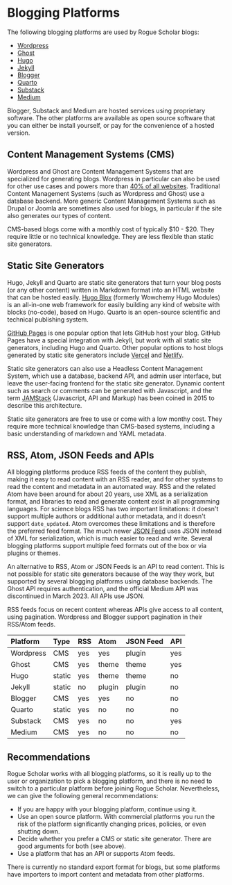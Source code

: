 
# Blogging Platforms

The following blogging platforms are used by Rogue Scholar blogs:

- [Wordpress](https://wordpress.org/)
- [Ghost](https://ghost.org/)
- [Hugo](https://gohugo.io/)
- [Jekyll](https://jekyllrb.com/)
- [Blogger](https://blogger.com)
- [Quarto](https://quarto.org)
- [Substack](https://substack.com)
- [Medium](https://medium.com)

Blogger, Substack and Medium are hosted services using proprietary software. 
The other platforms are available as open source software that you can either be install yourself,
or pay for the convenience of a hosted version.

## Content Management Systems (CMS)

Wordpress and Ghost are Content Management Systems that are specialized for generating blogs.
Wordpress in particular can also be used for other use cases and powers more than [40% of all
websites](https://w3techs.com/). Traditional Content Management Systems (such as Wordpress and Ghost)
use a database backend. More generic Content Management Systems such as Drupal or Joomla are
sometimes also used for blogs, in particular if the site also generates our types of content.

<Callout type="info" emoji="💡">
  CMS-based blogs come with a monthly cost of typically $10 - $20. They require little or no technical knowledge. 
  They are less flexible than static site generators.
</Callout>

## Static Site Generators

Hugo, Jekyll and Quarto are static site generators that turn your blog posts (or any other content) written in Markdown
format into an HTML website that can be hosted easily. [Hugo Blox](https://hugoblox.com) (formerly 
Wowchemy Hugo Modules) is an all-in-one web framework for easily building any kind of website with blocks (no-code), based on Hugo.
Quarto is an open-source scientific and technical publishing system.

[GitHub Pages](https://pages.github.com/) is one popular option that lets GitHub host your blog. GitHub Pages 
have a special integration with Jekyll, but work with all static site generators, including Hugo and Quarto. 
Other popular options to host blogs generated by static site generators include [Vercel](https://vercel.com) 
and [Netlify](https://netlify.com).

Static site generators can also use a Headless Content Management System, which use a database, backend API, and admin user interface,
but leave the user-facing frontend for the static site generator. Dynamic content such as search or comments can be
generated with Javascript, and the term [JAMStack](https://jamstack.org/) (Javascript, API and Markup) has been coined
in 2015 to describe this architecture.

<Callout type="info" emoji="💡">
  Static site generators are free to use or come with a low monthy cost. They require more technical knowledge than CMS-based systems,
  including a basic understanding of markdown and YAML metadata.
</Callout>

## RSS, Atom, JSON Feeds and APIs

All blogging platforms produce RSS feeds of the content they publish, making it easy to read content
with an RSS reader, and for other systems to read the content and metadata in an automated way.
RSS and the related Atom have been around for about 20 years, use XML as a serialization format, and libraries to
read and generate content exist in all programming languages. For science blogs RSS has two important
limitations: it doesn't support multiple authors or additional author metadata, and it doesn't support `date_updated`.
Atom overcomes these limitations and is therefore the preferred feed format. The much newer [JSON Feed](https://www.jsonfeed.org/) uses
JSON instead of XML for serialization, which is much easier to read and write. Several blogging platforms support multiple feed
formats out of the box or via plugins or themes.

An alternative to RSS, Atom or JSON Feeds is an API to read content. This is not possible for static site
generators because of the way they work, but supported by several blogging platforms using database backends. The Ghost API requires
authentication, and the official Medium API was discontinued in March 2023. All APIs use JSON.

RSS feeds focus on recent content whereas APIs give access to all content, using pagination. Wordpress and Blogger support pagination
in their RSS/Atom feeds.

| Platform  | Type   | RSS   | Atom   | JSON Feed | API   |
| :-------- | :----- | :---- | :----- | :-------- | :---- |
| Wordpress | CMS    | yes   | yes    | plugin    | yes   |
| Ghost     | CMS    | yes   | theme  | theme     | yes   |
| Hugo      | static | yes   | theme  | theme     | no    |
| Jekyll    | static | no    | plugin | plugin    | no    |
| Blogger   | CMS    | yes   | yes    | no        | no    |
| Quarto    | static | yes   | no     | no        | no    |
| Substack  | CMS    | yes   | no     | no        | yes   |
| Medium    | CMS    | yes   | no     | no        | no    |

## Recommendations

Rogue Scholar works with all blogging platforms, so it is really up to the user or organization to pick a blogging platform, and there
is no need to switch to a particular platform before joining Rogue Scholar. Nevertheless, we can give the following general recommendations:

* If you are happy with your blogging platform, continue using it.
* Use an open source platform. With commercial platforms you run the risk of the platform significantly changing prices, policies, or even shutting down.
* Decide whether you prefer a CMS or static site generator. There are good arguments for both (see above).
* Use a platform that has an API or supports Atom feeds.

There is currently no standard export format for blogs, but some platforms have importers to import content and metadata
from other platforms.

<Comments locale="en" />
